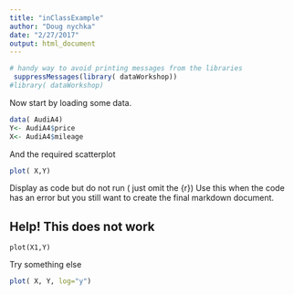 ```yaml
---
title: "inClassExample"
author: "Doug nychka"
date: "2/27/2017"
output: html_document
---
```


```r
# handy way to avoid printing messages from the libraries 
 suppressMessages(library( dataWorkshop))
#library( dataWorkshop)
```
Now start by loading some data. 
```r
data( AudiA4)
Y<- AudiA4$price
X<- AudiA4$mileage
```

 And the required scatterplot
 
```r
plot( X,Y)
```

Display as code but do not run ( just omit the {r})
Use this when the code has an error but you still want to create the final markdown document.

## Help! This does not work
```
plot(X1,Y)
```
Try something else 

```r
plot( X, Y, log="y")
```